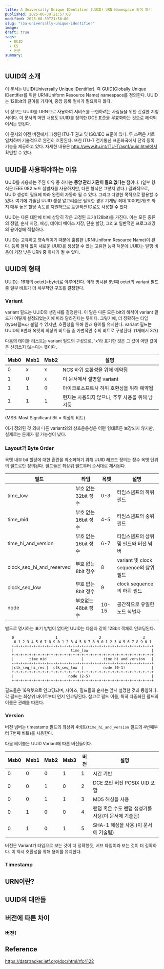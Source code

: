 ```yaml
---
title: A Universally Unique IDentifier (UUID) URN Namespace 같이 읽기
published: 2025-06-30T21:57:00
modified: 2025-06-30T21:58:00
slug: "\ba-universally-unique-identifier"
image:
draft: true
tags:
  - UUID
  - CS
  - 논문
summary:
---
```


## UUID의 소개
이 문서는 UUID(Universally Unique IDentifier), 즉 GUID(Globally Unique IDentifier를 위한 URN(Uniform Resource Name) namespace를 정의한다. UUID는 128bit의 길이를 가지며, 중앙 등록 절차가 필요하지 않다.

이 정보는 UUID를 URN으로 사용하여 서비스를 구현하려는 사람들을 위한 간결한 지침서이다. 이 문서의 어떤 내용도 UUID를 정의한 DCE 표준을 무효화하는 것으로 해석되어서는 안된다.

이 문서의 이전 버전에서 파생된 ITU-T 권고 및 ISO/IEC 표준이 있다. 두 스펙은 서로 일치하며 기술적으로 완전히 호환된다. 또한 ITU-T 전기통신 표준화국에서 전역 등록 기능을 제공하고 있다. 자세한 내용은 http://www.itu.int/ITU-T/asn1/uuid.html에서 확인할 수 있다.

## UUID를 사용해야하는 이유
UUID를 사용하는 주된 이유 중 하나는 **중앙 관리 기관이 필요 없다**는 점이다. (일부 형식은 IEEE 082 노드 실별자를 사용하지만, 다른 형식은 그렇지 않다.) 결과적으로, UUID 생성이 필요에 따라 완전히 자동화 될 수 있다. 그리고 다양한 목적으로 활용할 수 있다. 여기에 기술된 UUID 생성 알고리즘은 필요한 경우 기계당 최대 1000만개/초 까지 매우 높은 할당 속도를 지원하므로 트랜잭션 ID로도 사용할 수 있다.

UUID는 다른 대안에 비해 상당히 작은 고정된 크기(128bit)를 가진다. 이는 모든 종류의 정렬, 순서 지정, 해싱, 데이터 베이스 저장, 단순 할당, 그리고 일반적인 프로그래밍의 용이성에 적합하다.

UUID는 고유하고 영속적이기 때문에 훌륭한 URN(Uniform Resource Name)이 된다. 등록 절차 없이 새로운 UUID를 생성할 수 있는 고유한 능력 덕분에 UUID는 발행 비용이 가장 낮은 URN 중 하나가 될 수 있다.

## UUID의 형태
UUID는 16개의 octet(=byte)로 이루어진다. 아래 명시된 8번째 octet의 variant 필드 중 일부 비트가 더 세부적인 구조를 결정한다.

### Variant
variant 필드는 UUID의 생김새를 결정한다. 이 말은 다른 모든 bit의 해석이 variant 필드가 어떻게 설정되었는지에 따라 달라진다는 뜻이다. 그렇기에, 더 정확히는 타입(type)필드라 불릴 수 있지만, 호환성을 위해 원래 용어를 유지한다. variant 필드는 UUID의 8번째 옥텟의 최상위 비트들 중 가변적인 수의 비트로 구성된다. (1개에서 3개)

다음의 테이블 리스트는 variant 필드의 구성으로, 'x'라 표기한 것은 그 값이 어떤 값이든 신경쓰지 않는다는 뜻이다.

| Msb0 | Msb1 | Msb2 | 설명                          |
| ---- | ---- | ---- | --------------------------- |
| 0    | x    | x    | NCS 하위 호환성을 위해 예약됨          |
| 1    | 0    | x    | 이 문서에서 설명할 variant          |
| 1    | 1    | 0    | 마이크로소프트사 하위 호환성을 위해 예약됨     |
| 1    | 1    | 1    | 현재는 사용되지 않으나, 추후 사용을 위해 남겨둠 |
(MSB: Most Significant Bit = 최상위 비트)

여기 정의된 것 외에 다른 variant와의 상호운용성은 어떤 형태로든 보장되지 않지만, 실제로는 문제가 될 가능성이 낮다.

### Layout과 Byte Order
옥텟 내부 bit 할당에 대한 혼란을 최소화하기 위해 UUID 레코드 정의는 정수 옥텟 단위의 필드로만 정의된다. 필드들은 최상위 필드부터 순서대로 제시된다.

| 필드                        | 타입             | 옥텟    | 설명                              |
| ------------------------- | -------------- | ----- | ------------------------------- |
| time_low                  | 부호 없는 32bit 정수 | 0-3   | 타임스탬프의 하위 필드                    |
| time_mid                  | 부호 없는 16bit 정수 | 4-5   | 타임스탬프의 중위 필드                    |
| time_hi_and_version       | 부호 없는 16bit 정수 | 6-7   | 타임스탬프의 상위 및 필드와 버전 넘버           |
| clock_seq_hi_and_reserved | 부호 없는 8bit 정수  | 8     | variant 및 clock sequence의 상위 필드 |
| clock_seq_low             | 부호 없는 8bit 정수  | 9     | clock sequence의 하위 필드           |
| node                      | 부호없는 48bit 정수  | 10-15 | 공간적으로 유일한 노드 식별자                |
별도로 명시하는 표기 방법이 없다면 UUID는 다음과 같이 128bit 객체로 인코딩된다.

```
   0                   1                   2                   3
    0 1 2 3 4 5 6 7 8 9 0 1 2 3 4 5 6 7 8 9 0 1 2 3 4 5 6 7 8 9 0 1
   +-+-+-+-+-+-+-+-+-+-+-+-+-+-+-+-+-+-+-+-+-+-+-+-+-+-+-+-+-+-+-+-+
   |                          time_low                             |
   +-+-+-+-+-+-+-+-+-+-+-+-+-+-+-+-+-+-+-+-+-+-+-+-+-+-+-+-+-+-+-+-+
   |       time_mid                |         time_hi_and_version   |
   +-+-+-+-+-+-+-+-+-+-+-+-+-+-+-+-+-+-+-+-+-+-+-+-+-+-+-+-+-+-+-+-+
   |clk_seq_hi_res |  clk_seq_low  |         node (0-1)            |
   +-+-+-+-+-+-+-+-+-+-+-+-+-+-+-+-+-+-+-+-+-+-+-+-+-+-+-+-+-+-+-+-+
   |                         node (2-5)                            |
   +-+-+-+-+-+-+-+-+-+-+-+-+-+-+-+-+-+-+-+-+-+-+-+-+-+-+-+-+-+-+-+-+
```
필드들은 16옥텟으로 인코딩되며, 사이즈, 필드들의 순서는 앞서 설명한 것과 동일하다. 각 필드는 최상위 바이트부터 먼저 인코딩된다. 참고로 필드 이름, 특히 다중화된 필드의 이름은 관례를 따른다.

### Version
버전 넘버는 timestamp 필드의 최상위 4비트(`time_hi_and_version` 필드의 4번째부터 7번째 비트)를 사용한다.

다음 테이블은 UUID Variant에 따른 버전들이다.

| Msb0 | Msb1 | Msb2 | Msb3 | 버전  | 설명                             |
| ---- | ---- | ---- | ---- | --- | ------------------------------ |
| 0    | 0    | 0    | 1    | 1   | 시간 기반                          |
| 0    | 0    | 1    | 0    | 2   | DCE 보안 버전 POSIX UID 포함         |
| 0    | 0    | 1    | 1    | 3   | MD5 해싱을 사용                     |
| 0    | 1    | 0    | 0    | 4   | 랜덤 혹은 수도 랜덤 생성기를 사용(이 문서에 기술됨) |
| 0    | 1    | 0    | 1    | 5   | SHA-1 해싱을 사용 (이 문서에 기술됨)       |
버전은 Variant가 타입으로 보는 것이 더 정확했듯, 서브 타입이라 보는 것이 더 정확하다. 이 역시 호환성을 위해 용어를 유지한다.

### Timestamp


## URN이란?


## UUID의 대안들


## 버전에 따른 차이
### 버전1



## Reference
https://datatracker.ietf.org/doc/html/rfc4122
